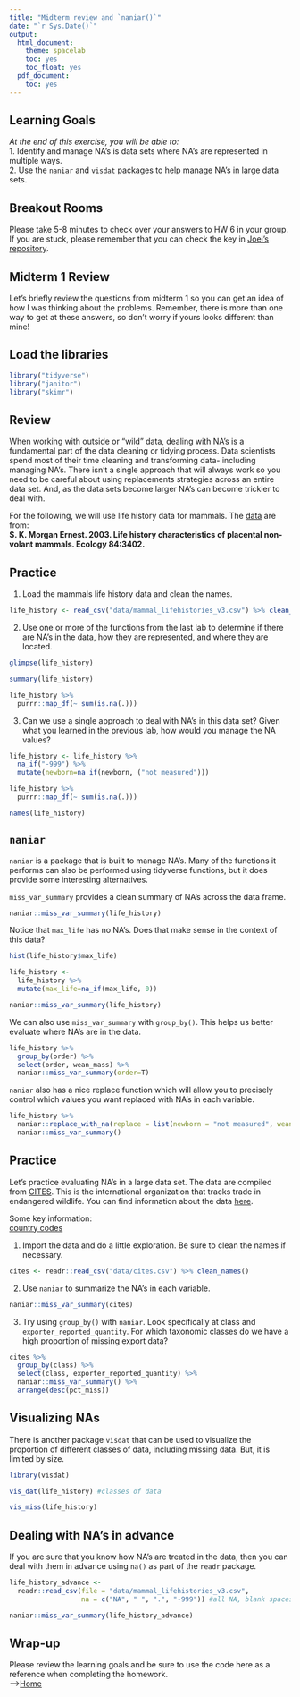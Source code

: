 ```yaml
---
title: "Midterm review and `naniar()`"
date: "`r Sys.Date()`"
output:
  html_document:
    theme: spacelab
    toc: yes
    toc_float: yes
  pdf_document:
    toc: yes
---
```


## Learning Goals
*At the end of this exercise, you will be able to:*    
1. Identify and manage NA's is data sets where NA's are represented in multiple ways.    
2. Use the `naniar` and `visdat` packages to help manage NA's in large data sets.  

## Breakout Rooms  
Please take 5-8 minutes to check over your answers to HW 6 in your group. If you are stuck, please remember that you can check the key in [Joel's repository](https://github.com/jmledford3115/BIS15LW2022_jledford).  

## Midterm 1 Review
Let's briefly review the questions from midterm 1 so you can get an idea of how I was thinking about the problems. Remember, there is more than one way to get at these answers, so don't worry if yours looks different than mine!  

## Load the libraries
```r
library("tidyverse")
library("janitor")
library("skimr")
```

## Review
When working with outside or "wild" data, dealing with NA's is a fundamental part of the data cleaning or tidying process. Data scientists spend most of their time cleaning and transforming data- including managing NA's. There isn't a single approach that will always work so you need to be careful about using replacements strategies across an entire data set. And, as the data sets become larger NA's can become trickier to deal with.  

For the following, we will use life history data for mammals. The [data](http://esapubs.org/archive/ecol/E084/093/) are from:  
**S. K. Morgan Ernest. 2003. Life history characteristics of placental non-volant mammals. Ecology 84:3402.**  

## Practice
1. Load the mammals life history data and clean the names.  
```r
life_history <- read_csv("data/mammal_lifehistories_v3.csv") %>% clean_names()
```

2. Use one or more of the functions from the last lab to determine if there are NA's in the data, how they are represented, and where they are located.
```r
glimpse(life_history)
```

```r
summary(life_history)
```
```r
life_history %>% 
  purrr::map_df(~ sum(is.na(.)))
```


3. Can we use a single approach to deal with NA's in this data set? Given what you learned in the previous lab, how would you manage the NA values?
```r
life_history <- life_history %>% 
  na_if("-999") %>% 
  mutate(newborn=na_if(newborn, ("not measured")))
```
```r
life_history %>% 
  purrr::map_df(~ sum(is.na(.)))
```
```r
names(life_history)
```

## `naniar`
`naniar` is a package that is built to manage NA's. Many of the functions it performs can also be performed using tidyverse functions, but it does provide some interesting alternatives.  

`miss_var_summary` provides a clean summary of NA's across the data frame.
```r
naniar::miss_var_summary(life_history)
```

Notice that `max_life` has no NA's. Does that make sense in the context of this data?
```r
hist(life_history$max_life)
```

```r
life_history <- 
  life_history %>% 
  mutate(max_life=na_if(max_life, 0))
```

```r
naniar::miss_var_summary(life_history)
```

We can also use `miss_var_summary` with `group_by()`. This helps us better evaluate where NA's are in the data.
```r
life_history %>%
  group_by(order) %>%
  select(order, wean_mass) %>% 
  naniar::miss_var_summary(order=T)
```

`naniar` also has a nice replace function which will allow you to precisely control which values you want replaced with NA's in each variable.
```r
life_history %>% 
  naniar::replace_with_na(replace = list(newborn = "not measured", weaning= -999, wean_mass= -999, afr= -999, max_life= 0, litter_size= -999, gestation= -999, mass= -999)) %>% 
  naniar::miss_var_summary()
```

## Practice
Let's practice evaluating NA's in a large data set. The data are compiled from [CITES](https://cites.org/eng). This is the international organization that tracks trade in endangered wildlife. You can find information about the data [here](https://www.kaggle.com/cites/cites-wildlife-trade-database).  

Some key information:  
[country codes](https://en.wikipedia.org/wiki/ISO_3166-1_alpha-2)  

1. Import the data and do a little exploration. Be sure to clean the names if necessary.
```r
cites <- readr::read_csv("data/cites.csv") %>% clean_names()
```

2. Use `naniar` to summarize the NA's in each variable.
```r
naniar::miss_var_summary(cites)
```

3. Try using `group_by()` with `naniar`. Look specifically at class and `exporter_reported_quantity`. For which taxonomic classes do we have a high proportion of missing export data?
```r
cites %>%
  group_by(class) %>%
  select(class, exporter_reported_quantity) %>% 
  naniar::miss_var_summary() %>% 
  arrange(desc(pct_miss))
```

## Visualizing NAs
There is another package `visdat` that can be used to visualize the proportion of different classes of data, including missing data. But, it is limited by size.
```r
library(visdat)
```

```r
vis_dat(life_history) #classes of data
```

```r
vis_miss(life_history)
```

## Dealing with NA's in advance
If you are sure that you know how NA's are treated in the data, then you can deal with them in advance using `na()` as part of the `readr` package.
```r
life_history_advance <- 
  readr::read_csv(file = "data/mammal_lifehistories_v3.csv", 
                  na = c("NA", " ", ".", "-999")) #all NA, blank spaces, .,and -999 are treated as NA
```

```r
naniar::miss_var_summary(life_history_advance)
```

## Wrap-up  
Please review the learning goals and be sure to use the code here as a reference when completing the homework.  
-->[Home](https://jmledford3115.github.io/datascibiol/)